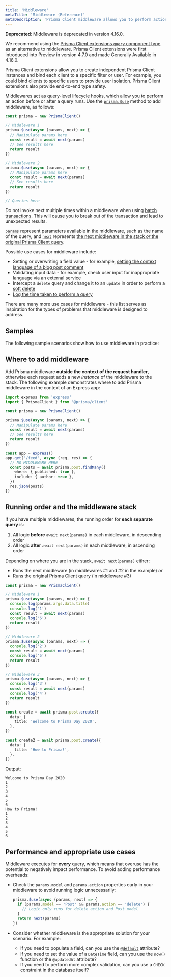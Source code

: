 ```yaml
---
title: 'Middleware'
metaTitle: 'Middleware (Reference)'
metaDescription: 'Prisma Client middleware allows you to perform actions before or after any query on any model with the prisma.$use method.'
---
```


<TopBlock>

<Admonition type="warning">

**Deprecated**: Middleware is deprecated in version 4.16.0.

We recommend using the [Prisma Client extensions `query` component type](/concepts/components/prisma-client/client-extensions/query) as an alternative to middleware. Prisma Client extensions were first introduced into Preview in version 4.7.0 and made Generally Available in 4.16.0.

Prisma Client extensions allow you to create independent Prisma Client instances and bind each client to a specific filter or user. For example, you could bind clients to specific users to provide user isolation. Prisma Client extensions also provide end-to-end type safety.

</Admonition>

Middlewares act as query-level lifecycle hooks, which allow you to perform an action before or after a query runs. Use the [`prisma.$use`](/orm/reference/prisma-client-reference#use)  method to add middleware, as follows:

```ts highlight=4-9,12-17;normal
const prisma = new PrismaClient()

// Middleware 1
prisma.$use(async (params, next) => {
  // Manipulate params here
  const result = await next(params)
  // See results here
  return result
})

// Middleware 2
prisma.$use(async (params, next) => {
  // Manipulate params here
  const result = await next(params)
  // See results here
  return result
})

// Queries here
```

<Admonition type="warning">

Do not invoke <inlinecode>next</inlinecode> multiple times within a middleware when using [batch transactions](/concepts/components/prisma-client/transactions#sequential-prisma-client-operations). This will cause you to break out of the transaction and lead to unexpected results.

</Admonition>

[`params`](/orm/reference/prisma-client-reference#params)  represent parameters available in the middleware, such as the name of the query, and [`next`](/orm/reference/prisma-client-reference#next)  represents [the next middleware in the stack _or_ the original Prisma Client query](#running-order-and-the-middleware-stack).

Possible use cases for middleware include:

- Setting or overwriting a field value - for example, [setting the context language of a blog post comment](session-data-middleware)
- Validating input data - for example, check user input for inappropriate language via an external service
- Intercept a `delete` query and change it to an `update` in order to perform a [soft delete](soft-delete-middleware)
- [Log the time taken to perform a query](logging-middleware)

There are many more use cases for middleware - this list serves as inspiration for the types of problems that middleware is designed to address.

</TopBlock>

## Samples

The following sample scenarios show how to use middleware in practice:

<Subsections />

## Where to add middleware

Add Prisma middleware **outside the context of the request handler**, otherwise each request adds a new _instance_ of the middleware to the stack. The following example demonstrates where to add Prisma middleware in the context of an Express app:

```ts highlight=6-11;normal
import express from 'express'
import { PrismaClient } from '@prisma/client'

const prisma = new PrismaClient()

prisma.$use(async (params, next) => {
  // Manipulate params here
  const result = await next(params)
  // See results here
  return result
})

const app = express()
app.get('/feed', async (req, res) => {
  // NO MIDDLEWARE HERE
  const posts = await prisma.post.findMany({
    where: { published: true },
    include: { author: true },
  })
  res.json(posts)
})
```

## Running order and the middleware stack

If you have multiple middlewares, the running order for **each separate query** is:

1. All logic **before** `await next(params)` in each middleware, in descending order
2. All logic **after** `await next(params)` in each middleware, in ascending order

Depending on where you are in the stack, `await next(params)` either:

- Runs the next middleware (in middlewares #1 and #2 in the example) _or_
- Runs the original Prisma Client query (in middleware #3)

```ts
const prisma = new PrismaClient()

// Middleware 1
prisma.$use(async (params, next) => {
  console.log(params.args.data.title)
  console.log('1')
  const result = await next(params)
  console.log('6')
  return result
})

// Middleware 2
prisma.$use(async (params, next) => {
  console.log('2')
  const result = await next(params)
  console.log('5')
  return result
})

// Middleware 3
prisma.$use(async (params, next) => {
  console.log('3')
  const result = await next(params)
  console.log('4')
  return result
})

const create = await prisma.post.create({
  data: {
    title: 'Welcome to Prisma Day 2020',
  },
})

const create2 = await prisma.post.create({
  data: {
    title: 'How to Prisma!',
  },
})
```

Output:

```no-lines
Welcome to Prisma Day 2020
1
2
3
4
5
6
How to Prisma!
1
2
3
4
5
6
```

## Performance and appropriate use cases

Middleware executes for **every** query, which means that overuse has the potential to negatively impact performance. To avoid adding performance overheads:

- Check the `params.model` and `params.action` properties early in your middleware to avoid running logic unnecessarily:

  ```ts
  prisma.$use(async (params, next) => {
    if (params.model == 'Post' && params.action == 'delete') {
      // Logic only runs for delete action and Post model
    }
    return next(params)
  })
  ```

- Consider whether middleware is the appropriate solution for your scenario. For example:

  - If you need to populate a field, can you use the [`@default`](/orm/reference/prisma-schema-reference#default) attribute?
  - If you need to set the value of a `DateTime` field, can you use the `now()` function or the `@updatedAt` attribute?
  - If you need to perform more complex validation, can you use a `CHECK` constraint in the database itself?
